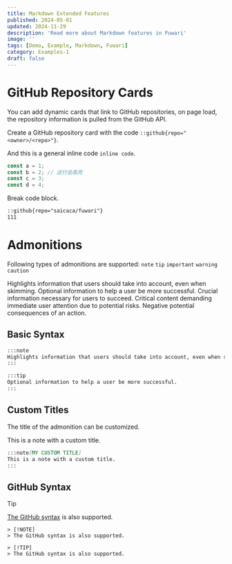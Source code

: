 ```yaml
---
title: Markdown Extended Features
published: 2024-05-01
updated: 2024-11-29
description: 'Read more about Markdown features in Fuwari'
image: ''
tags: [Demo, Example, Markdown, Fuwari]
category: Examples-1
draft: false 
---
```



# GitHub Repository Cards
You can add dynamic cards that link to GitHub repositories, on page load, the repository information is pulled from the GitHub API. 

<GithubCard repo="Fabrizz/MMM-OnSpotify"></GithubCard>

Create a GitHub repository card with the code `::github{repo="<owner>/<repo>"}`.

And this is a general inline code `inline code`.

```ts {2}#p {4}#n showLineNumbers
const a = 1;
const b = 2; // 这行会高亮
const c = 3;
const d = 4;
```

Break code block.

```markdown showLineNumbers
::github{repo="saicaca/fuwari"}
111
```

# Admonitions

Following types of admonitions are supported: `note` `tip` `important` `warning` `caution`

<Admonition type="note">
    Highlights information that users should take into account, even when skimming.
</Admonition>

<Admonition type="tip">
    Optional information to help a user be more successful.
</Admonition>

<Admonition type="important">
    Crucial information necessary for users to succeed.
</Admonition>

<Admonition type="warning">
    Critical content demanding immediate user attention due to potential risks.
</Admonition>

<Admonition type="caution">
    Negative potential consequences of an action.
</Admonition>

## Basic Syntax

```markdown showLineNumbers
:::note
Highlights information that users should take into account, even when skimming.
:::

:::tip
Optional information to help a user be more successful.
:::
```

## Custom Titles

The title of the admonition can be customized.

<Admonition type="note" title="MY CUSTOM TITLE">
    This is a note with a custom title.
</Admonition>

```markdown
:::note[MY CUSTOM TITLE]
This is a note with a custom title.
:::
```

## GitHub Syntax

> [!TIP]
> [The GitHub syntax](https://github.com/orgs/community/discussions/16925) is also supported.

```
> [!NOTE]
> The GitHub syntax is also supported.

> [!TIP]
> The GitHub syntax is also supported.
```